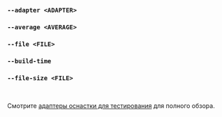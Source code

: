 ### `--adapter <ADAPTER>`
### `--average <AVERAGE>`
### `--file <FILE>`
### `--build-time`
### `--file-size <FILE>`

<br />

Смотрите [адаптеры оснастки для тестирования](/ru/docs/explanation/adapters/) для полного обзора.